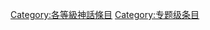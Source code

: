 {{catmore1|[[WikiProject:神話|WikiProject:神話]]}}
{{Articles by Quality|topic=神话|project=神话|format=TOC}}
{{emptycat}}
[[Category:各等級神話條目|Category:各等級神話條目]]
[[Category:专题级条目|Category:专题级条目]]